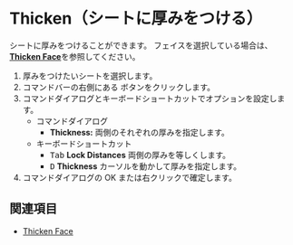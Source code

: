 
# Thicken（シートに厚みをつける）

<Reference shortcut="" command="Thicken" button="Right of Command Bar" />

シートに厚みをつけることができます。
フェイスを選択している場合は、[**Thicken Face**](./thicken-face)を参照してください。

1. 厚みをつけたいシートを選択します。
2. コマンドバーの右側にある <ButtonIcon type="button-thicken" /> ボタンをクリックします。
3. コマンドダイアログとキーボードショートカットでオプションを設定します。
    - <Kst>コマンドダイアログ</Kst>
        - **Thickness:** 両側のそれぞれの厚みを指定します。
    - <Kst>キーボードショートカット</Kst>
        - <kbd>Tab</kbd> **Lock Distances** 両側の厚みを等しくします。
        - <kbd>D</kbd> **Thickness** カーソルを動かして厚みを指定します。
4. コマンドダイアログの OK または右クリックで確定します。

## 関連項目
- [Thicken Face](./thicken-face)